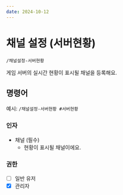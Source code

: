 ```yaml
---
date: 2024-10-12
---
```


# 채널 설정 (서버현황)
```/채널설정-서버현황```

게임 서버의 실시간 현황이 표시될 채널을 등록해요.

## 명령어
예시: ```/채널설정-서버현황 #서버현황```

### 인자
* 채널 (필수)
  * 현황이 표시될 채널이에요.

### 권한
* [ ] 일반 유저
* [x] 관리자